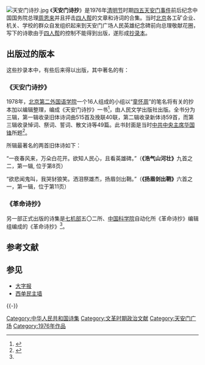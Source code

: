 [[File:天安门诗抄.jpg|thumb]]
《'''天安门诗抄'''》是1976年[[清明节|清明节]]时期[[四五天安门事件|四五天安门事件]]前后纪念中国国务院总理[[周恩来|周恩来]]并且抨击[[四人帮|四人帮]]的文章和诗词的合集。当时[[北京|北京]]各工矿企业、机关、学校的群众自发组织起来到天安门广场人民英雄纪念碑前向总理敬献花圈，写下的诗歌由于[[四人帮|四人帮]]的控制不能得到出版，遂形成[[抄录本|抄录本]]。

==出版过的版本==
这些抄录本中，有些后来得以出版，其中著名的有：

===《天安门诗抄》===
1978年，[[北京第二外国语学院|北京第二外国语学院]]一个16人组成的小组以“[[童怀周|童怀周]]”的笔名将有关的抄本加以编辑整理，编成《天安门诗抄》一书<ref name="sohu">{{cite web | url=http://news.sohu.com/20060106/n241314767.shtml | title=天安门诗歌 | publisher=搜狐 | accessdate=2014-09-08 | date=2006-01-06 | archive-date=2019-08-12 | archive-url=https://web.archive.org/web/20190812032959/http://news.sohu.com/20060106/n241314767.shtml | dead-url=no }}</ref>，由人民文学出版社出版。全书分为三辑，第一辑收录旧体诗词曲515首及挽联40联，第二辑收录新体诗59首，而第三辑收录悼词、祭词、誓词、散文诗等49篇。此书封面是当时[[中共中央主席|中共中央主席]][[华国锋|华国锋]]所题<ref>{{cite web | url=http://www.china.com.cn/book/txt/2009-02/06/content_17236446.htm | title=“天安门诗抄”出版前后 | publisher=中华网 | accessdate=2014-09-08 | date=2009-02-06 | archive-date=2015-09-23 | archive-url=https://web.archive.org/web/20150923203026/http://www.china.com.cn/book/txt/2009-02/06/content_17236446.htm | dead-url=no }}</ref>。

所辑最著名的两首旧体诗如下：

“一夜春风来，万朵白花开。欲知人民心，且看英雄碑。”（'''《浩气山河壮》'''九首之二，第一辑, 位于第8页）

“欲悲闻鬼叫，我哭豺狼笑。洒泪祭雄杰，扬眉剑出鞘。”（'''《扬眉剑出鞘》'''六首之一，第一辑，位于第11页）

===《革命诗抄》===
另一部正式出版的诗集是[[七机部|七机部]]五〇二所、[[中国科学院|中国科学院]]自动化所《革命诗抄》编辑组编成的《革命诗抄》<ref name="sohu"/>。

== 参考文献 ==
{{Reflist}}

== 参见 ==
* [[大字报|大字报]]
* [[西单民主墙|西单民主墙]]

{{-}}
{{文革时期艺术}}

[[Category:中华人民共和国诗集|Category:中华人民共和国诗集]]
[[Category:文革时期政治文献|Category:文革时期政治文献]]
[[Category:天安门广场|Category:天安门广场]]
[[Category:1976年作品|Category:1976年作品]]